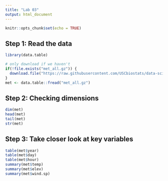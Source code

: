 ```yaml
---
title: "Lab 03"
output: html_document
---
```


```r
knitr::opts_chunk$set(echo = TRUE)
```

## Step 1: Read the data

```r
library(data.table)

# only download if we haven't
if(!file.exists("met_all.gz")) {
  download.file("https://raw.githubusercontent.com/USCbiostats/data-science-data/master/02_met/met_all.gz", "met_all.gz", method="libcurl", timeout = 60)
}
met <- data.table::fread("met_all.gz")

```

## Step 2: Checking dimensions

```r
dim(met)
head(met)
tail(met)
str(met)
```

## Step 3: Take closer look at key variables

```r
table(met$year)
table(met$day)
table(met$hour)
summary(met$temp)
summary(met$elev)
summary(met$wind.sp)
```


